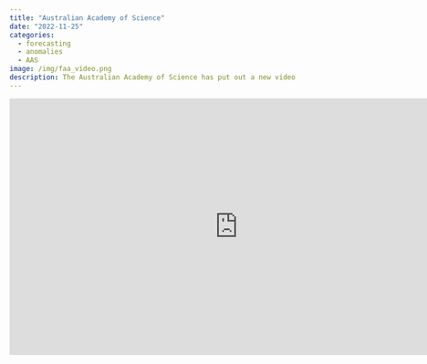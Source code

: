 ```yaml
---
title: "Australian Academy of Science"
date: "2022-11-25"
categories:
  - forecasting
  - anomalies
  - AAS
image: /img/faa_video.png
description: The Australian Academy of Science has put out a new video about my work.
---
```


<iframe width="800" height="450" src="https://www.youtube.com/embed/uF36wh5Czc0" title="YouTube video player" frameborder="0" allow="accelerometer; autoplay; clipboard-write; encrypted-media; gyroscope; picture-in-picture" allowfullscreen></iframe>
